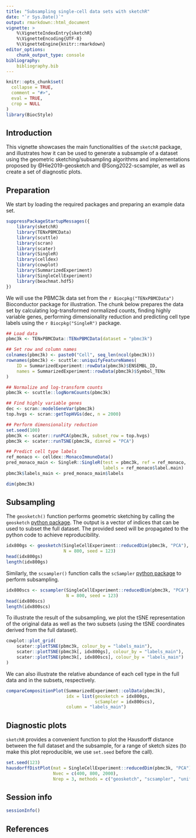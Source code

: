 ```yaml
---
title: "Subsampling single-cell data sets with sketchR"
date: "`r Sys.Date()`"
output: rmarkdown::html_document
vignette: >
    %\VignetteIndexEntry{sketchR}
    %\VignetteEncoding{UTF-8}
    %\VignetteEngine{knitr::rmarkdown}
editor_options: 
    chunk_output_type: console
bibliography:
    bibliography.bib
---
```


```r
knitr::opts_chunk$set(
  collapse = TRUE,
  comment = "#>",
  eval = TRUE,
  crop = NULL
)
library(BiocStyle)
```

## Introduction

This vignette showcases the main functionalities of the `sketchR` package, 
and illustrates how it can be used to generate a subsample of a dataset using 
the geometric sketching/subsampling algorithms and implementations proposed by 
@Hie2019-geosketch and @Song2022-scsampler, as well as create a set of 
diagnostic plots. 

## Preparation

We start by loading the required packages and preparing an example data set. 

```r
suppressPackageStartupMessages({
    library(sketchR)
    library(TENxPBMCData)
    library(scuttle)
    library(scran)
    library(scater)
    library(SingleR)
    library(celldex)
    library(cowplot)
    library(SummarizedExperiment)
    library(SingleCellExperiment)
    library(beachmat.hdf5)
})
```

We will use the PBMC3k data set from the `r Biocpkg("TENxPBMCData")` 
Bioconductor package for illustration. The chunk below prepares the data set
by calculating log-transformed normalized counts, finding highly variable 
genes, performing dimensionality reduction and predicting cell type labels 
using the `r Biocpkg("SingleR")` package.

```r
## Load data
pbmc3k <- TENxPBMCData::TENxPBMCData(dataset = "pbmc3k")

## Set row and column names
colnames(pbmc3k) <- paste0("Cell", seq_len(ncol(pbmc3k)))
rownames(pbmc3k) <- scuttle::uniquifyFeatureNames(
    ID = SummarizedExperiment::rowData(pbmc3k)$ENSEMBL_ID,
    names = SummarizedExperiment::rowData(pbmc3k)$Symbol_TENx
)

## Normalize and log-transform counts
pbmc3k <- scuttle::logNormCounts(pbmc3k)

## Find highly variable genes
dec <- scran::modelGeneVar(pbmc3k)
top.hvgs <- scran::getTopHVGs(dec, n = 2000)

## Perform dimensionality reduction
set.seed(100)
pbmc3k <- scater::runPCA(pbmc3k, subset_row = top.hvgs)
pbmc3k <- scater::runTSNE(pbmc3k, dimred = "PCA")

## Predict cell type labels
ref_monaco <- celldex::MonacoImmuneData()
pred_monaco_main <- SingleR::SingleR(test = pbmc3k, ref = ref_monaco, 
                                     labels = ref_monaco$label.main)
pbmc3k$labels_main <- pred_monaco_main$labels

dim(pbmc3k)
```

## Subsampling

The `geosketch()` function performs geometric sketching by calling the 
`geosketch` [python package](https://github.com/brianhie/geosketch). 
The output is a vector of indices that can be used to subset the full 
dataset. The provided seed will be propagated to the python code to 
achieve reproducibility. 

```r
idx800gs <- geosketch(SingleCellExperiment::reducedDim(pbmc3k, "PCA"), 
                      N = 800, seed = 123)
head(idx800gs)
length(idx800gs)
```

Similarly, the `scsampler()` function calls the `scSampler` 
[python package](https://github.com/SONGDONGYUAN1994/scsampler) to 
perform subsampling. 

```r
idx800scs <- scsampler(SingleCellExperiment::reducedDim(pbmc3k, "PCA"), 
                       N = 800, seed = 123)
head(idx800scs)
length(idx800scs)
```

To illustrate the result of the subsampling, we plot the tSNE 
representation of the original data as well as the two subsets (using the 
tSNE coordinates derived from the full dataset).

```r
cowplot::plot_grid(
    scater::plotTSNE(pbmc3k, colour_by = "labels_main"),
    scater::plotTSNE(pbmc3k[, idx800gs], colour_by = "labels_main"),
    scater::plotTSNE(pbmc3k[, idx800scs], colour_by = "labels_main")
)
```

We can also illustrate the relative abundance of each cell type in the 
full data and in the subsets, respectively. 

```r
compareCompositionPlot(SummarizedExperiment::colData(pbmc3k), 
                       idx = list(geosketch = idx800gs,
                                  scSampler = idx800scs), 
                       column = "labels_main")
```

## Diagnostic plots

`sketchR` provides a convenient function to plot the Hausdorff distance 
between the full dataset and the subsample, for a range of sketch 
sizes (to make this plot reproducible, we use `set.seed` before the
call).

```r
set.seed(123)
hausdorffDistPlot(mat = SingleCellExperiment::reducedDim(pbmc3k, "PCA"), 
                  Nvec = c(400, 800, 2000),
                  Nrep = 3, methods = c("geosketch", "scsampler", "uniform"))
```

## Session info

```r
sessionInfo()
```

## References
